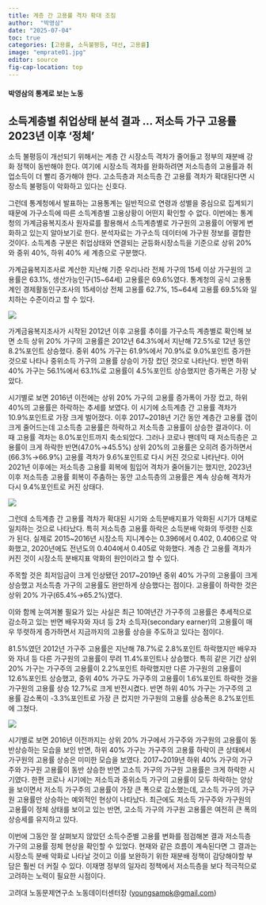 ```yaml
---
title: 계층 간 고용률 격차 확대 조짐
author:  "박영삼"
date: "2025-07-04"
toc: true
categories: [고용률, 소득불평등, 대선, 고용률]
image: "emprate01.jpg"
editor: source
fig-cap-location: top
---
```


#### 박영삼의 통계로 보는 노동

## 소득계층별 취업상태 분석 결과 … 저소득 가구 고용률 2023년 이후 ‘정체’

소득 불평등이 개선되기 위해서는 계층 간 시장소득 격차가 줄어들고 정부의 재분배 강화 정책이 동반해야 한다. 여기에 시장소득 격차를 완화하려면 저소득층의 고용률과 취업소득이 더 빨리 증가해야 한다. 고소득층과 저소득층 간 고용률 격차가 확대된다면 시장소득 불평등이 악화하고 있다는 신호다.

그런데 통계청에서 발표하는 고용통계는 일반적으로 연령과 성별을 중심으로 집계되기 때문에 가구소득에 따른 소득계층별 고용상황이 어떤지 확인할 수 없다. 이번에는 통계청의 가계금융복지조사 원자료를 활용해서 소득계층별로 가구원의 고용률이 어떻게 변화하고 있는지 알아보기로 한다. 분석자료는 가구소득 데이터에 가구원 정보를 결합한 것이다. 소득계층 구분은 취업상태와 연결되는 균등화시장소득을 기준으로 상위 20%와 중위 40%, 하위 40% 세 계층으로 구분했다.

가계금융복지조사로 계산한 지난해 기준 우리나라 전체 가구의 15세 이상 가구원의 고용률은 63.1%, 생산가능인구(15~64세) 고용률은 69.6%였다. 통계청의 공식 고용통계인 경제활동인구조사의 15세이상 전체 고용률 62.7%, 15~64세 고용률 69.5%와 일치하는 수준이라고 할 수 있다.

![](emprate04.jpg){fig-align="center"}\

가계금융복지조사가 시작된 2012년 이후 고용률 추이를 가구소득 계층별로 확인해 보면 소득 상위 20% 가구의 고용률은 2012년 64.3%에서 지난해 72.5%로 12년 동안 8.2%포인트 상승했다. 중위 40% 가구는 61.9%에서 70.9%로 9.0%포인트 증가한 것으로 나타나 중위소득 가구의 고용률 상승이 가장 컸던 것으로 나타난다. 반면 하위 40% 가구는 56.1%에서 63.1%로 고용률이 4.5%포인트 상승했지만 증가폭은 가장 낮았다.

시기별로 보면 2016년 이전에는 상위 20% 가구의 고용률 증가폭이 가장 컸고, 하위 40%의 고용률은 하락하는 추세를 보였다. 이 시기에 소득계층 간 고용률 격차가 10.9%포인트로 가장 크게 벌어졌다. 이후 2017~2018년 기간 동안 계층간 고용률 갭이 크게 줄어드는데 고소득층 고용률은 하락하고 저소득층 고용률이 상승한 결과이다. 이 때 고용률 격차는 8.0%포인트까지 축소되었다. 그러나 코로나 팬데믹 때 저소득층은 고용률이 크게 하락한 반면(47.0%→45.5%) 상위 20%의 고용률은 오히려 증가하면서(66.3%→66.9%) 고용률 격차가 9.6%포인트로 다시 커진 것으로 나타난다. 이어 2021년 이후에는 저소득층 고용률 회복에 힘입어 격차가 줄어들기는 했지만, 2023년 이후 저소득층 고용률 회복이 주춤하는 동안 고소득층의 고용률은 계속 상승해 격차가 다시 9.4%포인트로 커진 상태다.

![](emprate02.jpg){fig-align="center"}\

그런데 소득계층 간 고용률 격차가 확대된 시기와 소득분배지표가 악화된 시기가 대체로 일치하는 것으로 나타났다. 특히 저소득층 고용률 하락은 소득분배 악화의 뚜렷한 신호가 된다. 실제로 2015~2016년 시장소득 지니계수는 0.396에서 0.402, 0.406으로 악화했고, 2020년에도 전년도의 0.404에서 0.405로 악화했다. 계층 간 고용률 격차가 커진 것이 시장소득 분배지표 악화의 원인이라고 할 수 있다.

주목할 것은 최저임금이 크게 인상됐던 2017~2019년 중위 40% 가구의 고용률이 크게 상승했고 저소득층 가구의 고용률도 완만하게 상승했다는 점이다. 고용률이 하락한 것은 상위 20% 가구(65.4%→65.2%)였다.


이와 함께 눈여겨볼 필요가 있는 사실은 최근 10여년간 가구주의 고용률은 추세적으로 감소하고 있는 반면 배우자와 자녀 등 2차 소득자(secondary earner)의 고용률이 매우 뚜렷하게 증가하면서 지금까지의 고용률 상승을 주도하고 있다는 점이다.

81.5%였던 2012년 가구주 고용률은 지난해 78.7%로 2.8%포인트 하락했지만 배우자와 자녀 등 다른 가구원의 고용률이 무려 11.4%포인트나 상승했다. 특히 같은 기간 상위 20% 가구는 가구주의 고용률이 2.2%포인트 하락했지만 다른 가구원의 고용률이 12.6%포인트 상승했고, 중위 40% 가구도 가구주의 고용률이 1.6%포인트 하락한 것을 가구원의 고용률 상승 12.7%로 크게 반전시켰다. 반면 하위 40% 가구는 가구주의 고용률 감소폭이 -3.3%포인트로 가장 큰 컸지만 가구원의 고용률 상승폭은 8.2%포인트에 그쳤다.

![](emprate03.jpg){fig-align="center"}\

시기별로 보면 2016년 이전까지는 상위 20% 가구에서 가구주와 가구원의 고용률이 동반상승하는 모습을 보인 반면, 하위 40% 가구는 가구주의 고용률 하락이 큰 상태에서 가구원의 고용률 상승은 미미한 모습을 보였다. 2017~2019년 하위 40% 가구의 가구주와 가구원 고용률이 동반 상승한 반면 고소득 가구의 가구원 고용률은 크게 하락한 시기였다. 한편 코로나 시기에는 저소득과 중위소득 가구의 고용률이 모두 하락하는 양상을 보이면서 저소득 가구주의 고용률이 가장 큰 폭으로 감소했는데, 고소득 가구의 가구원 고용률만 상승하는 예외적인 현상이 나타났다. 최근에도 저소득 가구주와 가구원의 고용률이 정체 상태를 보이고 있는 반면, 고소득 가구의 가구원 고용률은 여전히 큰 폭의 상승세를 유지하고 있다.

이번에 그동안 잘 살펴보지 않았던 소득수준별 고용률 변화를 점검해본 결과 저소득층 가구의 고용률 정체 현상을 확인할 수 있었다. 현재와 같은 흐름이 계속된다면 그 결과는 시장소득 분배 악화로 나타날 것이고 이를 보완하기 위한 재분배 정책이 감당해야할 부담은 훨씬 더 커질 수 있다. 이재명 정부의 일자리 정책에서 저소득층을 보다 적극적으로 고려하는 노력이 필요한 시점이다. 



고려대 노동문제연구소 노동데이터센터장 ([youngsampk\@gmail.com](youngsampk@gmail.com))
